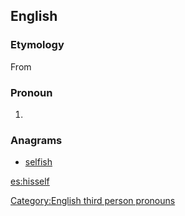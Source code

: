 ==English==

===Etymology===
From {{etyl|enm|en}}

===Pronoun===
{{en-pron|head=[[his]][[self]]|plural|themselves}}

# {{context|now|_|chiefly|dialect}} {{form of|Variant form|[[himself]]}}

===Anagrams===
* [[selfish#English|selfish]]

[[Category:English third person pronouns]]

[[es:hisself]]